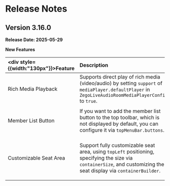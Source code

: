 # Release Notes

## Version 3.16.0

**Release Date: 2025-05-29**

**New Features**

| <div style={{width:"130px"}}>Feature</div> |Description | <div style={{width:"200px"}}>Related APIs</div> |
| :------------------------------------------ | :----------- | :------------ |
| Rich Media Playback | Supports direct play of rich media (video/audio) by setting `support` of `mediaPlayer.defaultPlayer` in `ZegoLiveAudioRoomMediaPlayerConfig` to `true`. | <ul><li>[ZegoLiveStreamingMediaPlayerConfig](https://pub.dev/documentation/zego_uikit_prebuilt_live_audio_room/latest/zego_uikit_prebuilt_live_audio_room/ZegoLiveAudioRoomMediaPlayerConfig-class.html)</li><li>[ZegoLiveStreamingMediaPlayerDefaultPlayerConfig](https://pub.dev/documentation/zego_uikit_prebuilt_live_audio_room/latest/zego_uikit_prebuilt_live_audio_room/ZegoLiveAudioRoomMediaPlayerDefaultPlayerConfig-class.html)</li></ul> |
| Member List Button | If you want to add the member list button to the top toolbar, which is not displayed by default, you can configure it via `topMenuBar.buttons`. | <ul><li>[ZegoLiveAudioRoomTopMenuBarConfig > buttons](https://pub.dev/documentation/zego_uikit_prebuilt_live_audio_room/latest/zego_uikit_prebuilt_live_audio_room/ZegoLiveAudioRoomTopMenuBarConfig/buttons.html)</li><li>[ZegoLiveAudioRoomMenuBarButtonName > showMemberListButton](https://pub.dev/documentation/zego_uikit_prebuilt_live_audio_room/latest/zego_uikit_prebuilt_live_audio_room/ZegoLiveAudioRoomMenuBarButtonName.html#showMemberListButton)</li></ul> |
| Customizable Seat Area | Support fully customizable seat area, using `topLeft` positioning, specifying the size via `containerSize`, and customizing the seat display via `containerBuilder`. | <ul><li>[ZegoUIKitPrebuiltLiveAudioRoomConfig > ZegoLiveAudioRoomSeatConfig](https://pub.dev/documentation/zego_uikit_prebuilt_live_audio_room/latest/zego_uikit_prebuilt_live_audio_room/ZegoLiveAudioRoomSeatConfig-class.html)</li><li>[ZegoLiveAudioRoomSeatConfig > topLeft](https://pub.dev/documentation/zego_uikit_prebuilt_live_audio_room/latest/zego_uikit_prebuilt_live_audio_room/ZegoLiveAudioRoomSeatConfig/topLeft.html)</li><li>[ZegoLiveAudioRoomSeatConfig > containerSize](https://pub.dev/documentation/zego_uikit_prebuilt_live_audio_room/latest/zego_uikit_prebuilt_live_audio_room/ZegoLiveAudioRoomSeatConfig/containerSize.html)</li><li>[ZegoLiveAudioRoomSeatConfig > containerBuilder](https://pub.dev/documentation/zego_uikit_prebuilt_live_audio_room/latest/zego_uikit_prebuilt_live_audio_room/ZegoLiveAudioRoomSeatConfig/containerBuilder.html)</li></ul> |

